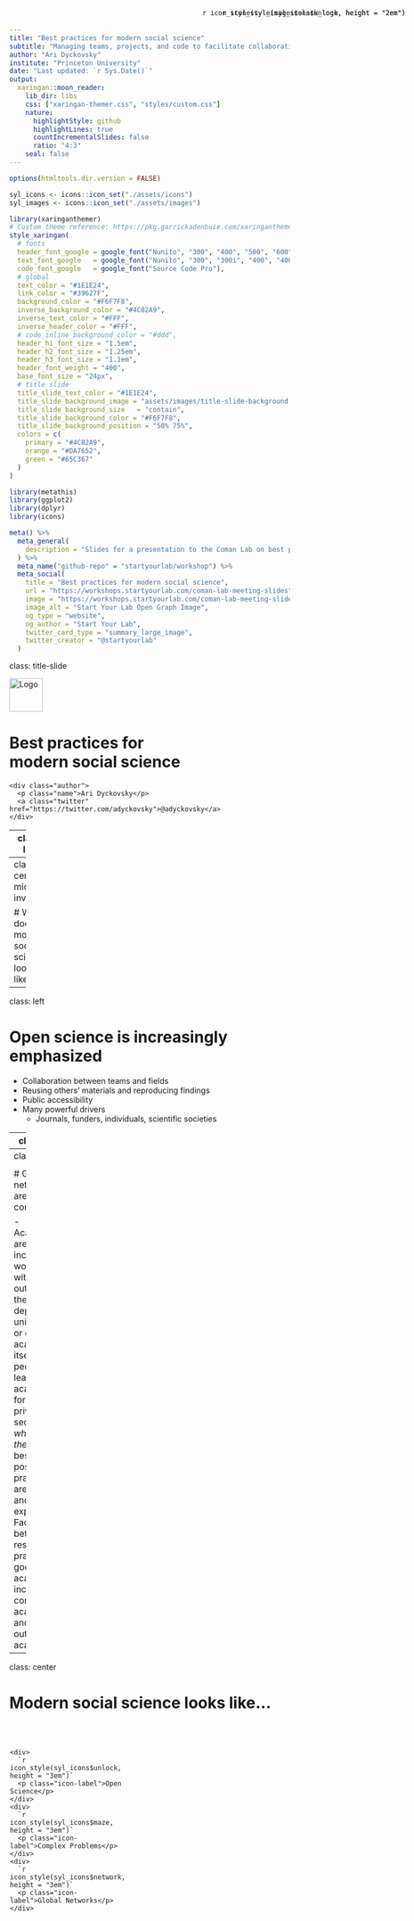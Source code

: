 ```yaml
---
title: "Best practices for modern social science"
subtitle: "Managing teams, projects, and code to facilitate collaboration and open science"
author: "Ari Dyckovsky"
institute: "Princeton University"
date: "Last updated: `r Sys.Date()`"
output:
  xaringan::moon_reader:
    lib_dir: libs
    css: ["xaringan-themer.css", "styles/custom.css"]
    nature:
      highlightStyle: github
      highlightLines: true
      countIncrementalSlides: false
      ratio: "4:3"
    seal: false
---
```


```r
options(htmltools.dir.version = FALSE)

syl_icons <- icons::icon_set("./assets/icons")
syl_images <- icons::icon_set("./assets/images")
```

```r
library(xaringanthemer)
# Custom theme reference: https://pkg.garrickadenbuie.com/xaringanthemer/reference/style_xaringan.html
style_xaringan(
  # fonts
  header_font_google = google_font("Nunito", "300", "400", "500", "600", "700", "400i", "500i", "600i", "700i"),
  text_font_google   = google_font("Nunito", "300", "300i", "400", "400i", "500", "500i", "600"),
  code_font_google   = google_font("Source Code Pro"),
  # global
  text_color = "#1E1E24",
  link_color = "#39627F",
  background_color = "#F6F7F8",
  inverse_background_color = "#4C82A9",
  inverse_text_color = "#FFF",
  inverse_header_color = "#FFF",
  # code_inline_background_color = "#ddd",
  header_h1_font_size = "1.5em",
  header_h2_font_size = "1.25em",
  header_h3_font_size = "1.1em",
  header_font_weight = "400",
  base_font_size = "24px",
  # title slide
  title_slide_text_color = "#1E1E24",
  title_slide_background_image = "assets/images/title-slide-background.svg",
  title_slide_background_size	= "contain",
  title_slide_background_color = "#F6F7F8",
  title_slide_background_position = "50% 75%",
  colors = c(
    primary = "#4C82A9",
    orange = "#DA7652",
    green = "#65C367"
  )
)
```

```r
library(metathis)
library(ggplot2)
library(dplyr)
library(icons)
```

```r
meta() %>%
  meta_general(
    description = "Slides for a presentation to the Coman Lab on best practices for modern social science",
  ) %>% 
  meta_name("github-repo" = "startyourlab/workshop") %>% 
  meta_social(
    title = "Best practices for modern social science",
    url = "https://workshops.startyourlab.com/coman-lab-meeting-slides",
    image = "https://workshops.startyourlab.com/coman-lab-meeting-slides/assets/images/og-image-large.png",
    image_alt = "Start Your Lab Open Graph Image",
    og_type = "website",
    og_author = "Start Your Lab",
    twitter_card_type = "summary_large_image",
    twitter_creator = "@startyourlab"
  )
```

class: title-slide

<div align="center" style="margin-bottom: 2em;">
  <img src="assets/images/logo.svg" alt="Logo" height="60">
</div>

<div align="center" class="header">
  <h1 class="title">Best practices for<br/>modern social science</h1>
</div>

<div class="footer">
  <div class="authors">
    <div class="author">
      <p class="name">Ari Dyckovsky</p>
      <a class="twitter" href="https://twitter.com/adyckovsky">@adyckovsky</a>
    </div>
  </div>
</div>

---
class: left

# Today's Agenda

1. What does modern social science look like?
2. Why are we here today?
3. What are best practices and why are they important?
4. How do we get our lab started with best practices for teams?
5. How do we leverage modern tools as a lab? a department? a field?

---
class: center, middle, inverse

# What does modern social science look like?

---
class: left

<div style="position: absolute; top: 20px; right: 20px; text-align: right;">
  `r icon_style(syl_icons$unlock, height = "2em")` 
</div>

# Open science is increasingly emphasized

- Collaboration between teams and fields
- Reusing others’ materials and reproducing findings
- Public accessibility
- Many powerful drivers
  - Journals, funders, individuals, scientific societies

---
class: left

<div style="position: absolute; top: 20px; right: 20px; text-align: right;">
  `r icon_style(syl_icons$maze, height = "2em")` 
</div>

# Complex problems need computing resources

- Experiments are more powerful, creative, and complex
- Analyses increasingly rely on computationally-intensive approaches

---
class: left

<div style="position: absolute; top: 20px; right: 20px; text-align: right;">
  `r icon_style(syl_icons$network, height = "2em")` 
</div>

# Global networks are more common

- Academics are increasingly working with people outside their lab, department, university, or even academia itself.
- If people leave academia for the private sector, <i>wherever they go</i>, the best possible practices are used and expected.
  - Facilitating better research practices is good for academics, increasingly common in academia, and crucial outside of academia

---
class: center

# Modern social science looks like...

<div style="margin-top: 10%; display: flex; flex-direction: row; height: 70%; justify-content: space-evenly; align-items: center;">
  <div style="display: flex; flex: 1; flex-direction: column; justify-content: space-between; align-items: stretch; height: 100%; border: 0.1em solid transparent; border-radius: 0.5em; background-color: transparent; padding: 1em 0;">
    <div>
      `r icon_style(syl_icons$unlock, height = "3em")`
      <p class="icon-label">Open Science</p>
    </div>
    <div>
      `r icon_style(syl_icons$maze, height = "3em")`
      <p class="icon-label">Complex Problems</p>
    </div>
    <div>
      `r icon_style(syl_icons$network, height = "3em")`
      <p class="icon-label">Global Networks</p>
    </div>
  </div>
  <div style="flex: 0; opacity: 0">
    `r icon_style(syl_icons$right_arrow, scale = 2, fill = "#383843")`
  </div>
  <div style="display: flex; flex: 1; flex-direction: column">
    <div style="opacity: 0;">
      `r icon_style(syl_icons$group, height = "6em")`
      <h3 class="icon-label">Team Science</h3>
    </div>
  </div>
</div>
---
class: center

# Modern social science looks like...

<div style="margin-top: 10%; display: flex; flex-direction: row; height: 70%; justify-content: space-evenly; align-items: center;">
  <div style="display: flex; flex: 1; flex-direction: column; justify-content: space-between; align-items: stretch; height: 100%; border: 0.1em solid #93D595; border-radius: 0.5em; background-color: #EAF7EA; padding: 1em 0;">
    <div>
      `r icon_style(syl_icons$unlock, height = "3em")`
      <p class="icon-label">Open Science</p>
    </div>
    <div>
      `r icon_style(syl_icons$maze, height = "3em")`
      <p class="icon-label">Complex Problems</p>
    </div>
    <div>
      `r icon_style(syl_icons$network, height = "3em")`
      <p class="icon-label">Global Networks</p>
    </div>
  </div>
  <div style="flex: 0; opacity: 1">
    `r icon_style(syl_icons$right_arrow, scale = 2, color = "#93D595")`
  </div>
  <div style="display: flex; flex: 1; flex-direction: column">
    <div style="opacity: 1;">
      `r icon_style(syl_icons$group, height = "6em")`
      <h3 class="icon-label">Team Science</h3>
    </div>
  </div>
</div>
---
class: center, middle, inverse

# Why are we here today?

---
class: left

# We can't keep track of different versions

_How often do you store and spend time searching for file versions?_

```r
data <- data.frame(
  group = c(1, 2, 3, 4, 5),
  value = c(3, 3, 3, 4, 2)
) 

ggplot(data, aes(x=group, y=value)) +
  geom_bar(stat="identity", width=0.7, fill="#4C82A9") +
  theme_classic() +
  theme(
    text = element_text(size=24, family = "Nunito"), 
    axis.title.x = element_blank(),
    axis.title.y = element_blank()
  ) +
  scale_x_discrete(
    limits = c("Not at all", "", "Sometimes", "","All the time")
  ) +
  theme_xaringan()

```

---
class: left

# We can't find files confidently

_How organized do you feel your project files are?_

```r
data <- data.frame(
  group = c(1, 2, 3, 4, 5),
  value = c(1, 1, 7, 6, 0)
) 

ggplot(data, aes(x=group, y=value)) +
  geom_bar(stat="identity", width=0.7, fill="#4C82A9") +
  theme_classic() +
  theme(
    text = element_text(size=24, family = "Nunito"), 
    axis.title.x = element_blank(),
    axis.title.y = element_blank()
  ) +
  scale_x_discrete(
    limits = c("Not at all", "", "Neutral", "","Perfectly")
  ) +
  theme_xaringan()

```

---
class: left

# We can't share without extra effort

_Are you able to share analysis files with collaborators with one or two clicks without doing any editing to the file?_

```r
data <- data.frame(
  group = c("Yes", "No"),
  value = c(5, 10)
) 

data <- data %>% 
  arrange(desc(group)) %>%
  mutate(prop = value / sum(data$value) *100) %>%
  mutate(ypos = cumsum(prop)- 0.5*prop )

ggplot(data, aes(x="", y=prop, fill=group)) +
  geom_bar(stat="identity", width=1, color="white") +
  coord_polar("y", start=0) +
  geom_text(aes(y = ypos, label = paste0(group, "\n", round(prop), "%")), color = "white", size=8) +
  scale_fill_manual(values = c("#DF8768", "#4C82A9")) +
  theme_xaringan() +
  theme(
    legend.position="none",
    axis.text = element_blank(),
    axis.title = element_blank()
  )
```

---
class: left

# Continuing current research practices has costs

1. They are expensive in both time and effort

--

  - This is **.orange[hours of your time and others’ time, wasted]**.
  
--

2. They lead to risk of serious errors

--

  - This is **.orange[mistakes in publications and unnecessary confusion]**.
  
--

3. They make collaboration harder than it needs to be

--

  - This is **.orange[lost opportunities and lost innovation]**.

---
class: center, middle

# .primary[**We can do better by using _best practices_**]

---
class: center, middle, inverse

# What are best practices and <br/> why are they important?

---
class: left

# Best practices are...

- methods
- strategies
- techniques
- procedures
- etc.

## ...that are generally agreed upon as the <br/> **most effective** or **most prudent** way to work.

--

<div align="center" style="padding: 1em; margin-top: 2em; border: 0.1em solid #5D8EB1; border-radius: 0.5em; background-color: #E8EFF4;">
  <h2>Best practices are vital to successful collaboration with your team, projects, and code.</h2>
</div>

---
class: left

# Who agrees upon these "best" practices?

--

## The private sector

...especially those in .primary[**software and technology**] who carry out their entire professional lives in this setting with tremendous incentives & desire to improve, streamline, and facilitate digital work.

---
class: left

# Who agrees upon these "best" practices?

## Other academics

.pull-left[

.small-font[

Ram, 2013, Git can facilitate greater reproducibility and increased transparency in science, _Source Code for Biology and Medicine_

Wilson et al, 2014, Best practices for scientific computing, _PLoS Biology_

Gorgolewski & Poldrack, 2016, A practical guide for improving transparency and reproducibility in neuroimaging research, _PLoS Biology_

**.green[Lowndes et al, 2017, Our path to better science in less time using open data science tools, _Nature Ecology & Evolution_]**

Wilson et al, 2017, Good enough practices in scientific computing, _PLoS Computational Biology_

Hesse, 2018, Can psychology walk the walk of open science?, _American Psychologist_

]

]

--

.pull-right[
<div style="margin-top: 3em; padding: 1em; background-color: white; border: 0.1em solid #65C367; border-radius: 0.5em;" />
<img src="./assets/images/lowndes-graph-2017.jpg" />
]

---
class: left

# What is the value of adopting best practices?

--

## .primary[Best practices are consistent with **our scientific values**]

--

.pull-left[

- Better science
  - More reusability
  - More reproducibility
  - Fewer errors
- Transparency
- Efficiency

]

--

.pull-right[

- More attractive collaborator
- Fast onboarding of new lab members
- Supports young scholars
- Intentional organization of digital lab materials

]

--

<div align="center" style="padding: 1em; margin-top: 2em; border: 0.1em solid #E29377; border-radius: 0.5em; background-color: #F9EAE4;">
  <h2>Future-proofing</h2>
  <h3>This is and will be the standard for years to come</h3>
</div>

---
class: center, middle, inverse

# How do we get our lab started <br/> with best practices for teams?

---
class: center, middle

# **.primary[It starts with the best tools for teams]**

---
class: left

<div style="position: absolute; top: 20px; right: 20px; text-align: right;">
  `r icon_style(syl_images$slack_logo, height = "2em")` 
</div>

# Start **communicating** with Slack

--

- Can be asynchronous, can be synchronous
- Designed for teams with multiple people coordinating unevenly across multiple projects in shifting ways over time
- Can be 1:1 private, shared within a small group, or shared with everyone, all within the same platform
- Stores your communication and makes it easy to find later
- Connects with nearly every other modern tool for teams

--

## **Who else uses Slack?**

### As of 2019, Slack had .primary[**10+ million daily active users**], and 87% of users state that Slack improves their entire work process

---
class: left

<div style="position: absolute; top: 20px; right: 20px; text-align: right;">
  `r icon_style(syl_images$google_calendar_logo, height = "2em")` 
</div>

# Start **scheduling** with Google Calendar

--

- Designed for teams with multiple projects and various meeting needs
- Both public and private calendar events to schedule weekly lab meetings and one-on-one meetings
- It is more accessible for external collaborators than Outlook

--

## **Who else uses Google Calendar?**

### As of 2018, at least .primary[**500 million people**] use Google Calendar

---
class: left

<div style="position: absolute; top: 20px; right: 20px; text-align: right;">
  `r icon_style(syl_images$github_logo, height = "2em")` 
</div>

# Start **developing** with GitHub
--

- Provides a shared interface for all digital materials in the cloud
- Relates ideas and conversation directly to code
- Tracks informative, detailed changes line-by-line, file-by-file, folder-by-folder
- Designed explicitly for teams who write code of _any_ kind
- Resolves conflicts between different peoples’ materials
- Facilitates discussion and planning about those digital materials

--

## **Who else uses GitHub?**

### As of 2021, GitHub had .primary[**69+ million accounts**] from across the whole world and 200+ million repositories

---
class: center

<div style="text-align: center;">
  `r icon_style(syl_images$github_logo, height = "3em")` 
</div>

# How does GitHub work?

--

<div align="center" style="padding: 1em; margin-top: 2em; border: 0.1em solid #FFF07C; border-radius: 0.5em; background-color: #FFF9D1;">
  <h2>GitHub uses a <b>version control system</b> called <i>Git</i>.<br/><br/>Let's take a look!</h2>
</div>

---
class: center, middle, inverse-black

# Conceptual flow

---
class: left

# Here is your main idea

<div align="center" style="margin-bottom: 2em;">
  <img src="assets/github-flows/slide-1-concept.svg" alt="Here is your main idea" >
</div>

---
class: left

# Make a quick update to your main idea

<div align="center" style="margin-bottom: 2em;">
  <img src="assets/github-flows/slide-2-concept.svg" alt="Make a quick update to your main idea" >
</div>

---
class: left

# Draft a new idea separate from your main idea

<div align="center" style="margin-bottom: 2em;">
  <img src="assets/github-flows/slide-3-concept.svg" alt="Draft a new idea separate from your main idea" >
</div>

---
class: left

# Iterate on the draft of your new idea

<div align="center" style="margin-bottom: 2em;">
  <img src="assets/github-flows/slide-4-concept.svg" alt="Iterate on the draft of your new idea" >
</div>

---
class: left

# Continue developing the new idea

<div align="center" style="margin-bottom: 2em;">
  <img src="assets/github-flows/slide-5-concept.svg" alt="Continue developing the new idea" >
</div>

---
class: left

# Make one more update to the new idea

<div align="center" style="margin-bottom: 2em;">
  <img src="assets/github-flows/slide-6-concept.svg" alt="Make one more update to the new idea" >
</div>

---
class: left

# Update your main idea with the new idea

<div align="center" style="margin-bottom: 2em;">
  <img src="assets/github-flows/slide-7-concept.svg" alt="Update your main idea with the new idea" >
</div>

---
class: left

# Start a draft of another new idea

<div align="center" style="margin-bottom: 2em;">
  <img src="assets/github-flows/slide-8-concept.svg" alt="Start a draft of another new idea" >
</div>
---
class: center, middle, inverse-black

# Meal-prep flow

---
class: left

# Here is your wine glass

<div align="center" style="margin-bottom: 2em;">
  <img src="assets/github-flows/slide-1-food.svg" alt="Here is your wine glass" >
</div>

---
class: left

# Add wine to your wine glass

<div align="center" style="margin-bottom: 2em;">
  <img src="assets/github-flows/slide-2-food.svg" alt="Add wine to your wine glass" >
</div>

---
class: left

# Leave wine aside to prepare your salad

<div align="center" style="margin-bottom: 2em;">
  <img src="assets/github-flows/slide-3-food.svg" alt="Leave wine aside to prepare your salad" >
</div>

---
class: left

# Add some greens to start your salad

<div align="center" style="margin-bottom: 2em;">
  <img src="assets/github-flows/slide-4-food.svg" alt="Add some greens to start your salad" >
</div>

---
class: left

# Add onions and grapes to your salad

<div align="center" style="margin-bottom: 2em;">
  <img src="assets/github-flows/slide-5-food.svg" alt="Add onions and grapes to your salad" >
</div>

---
class: left

# Replace the grapes with tomatoes

<div align="center" style="margin-bottom: 2em;">
  <img src="assets/github-flows/slide-6-food.svg" alt="Replace the grapes with tomatoes" >
</div>

---
class: left

# Bring together your salad and wine

<div align="center" style="margin-bottom: 2em;">
  <img src="assets/github-flows/slide-7-food.svg" alt="Bring together your salad and wine" >
</div>

---
class: left

# Start prepping another part of your meal

<div align="center" style="margin-bottom: 2em;">
  <img src="assets/github-flows/slide-8-food.svg" alt="Start prepping another part of your meal" >
</div>

---
class: center, middle, inverse-black

# Online survey flow

---
class: left

# Here is a blank survey with a small title

<div align="center" style="margin-bottom: 2em;">
  <img src="assets/github-flows/slide-1-study.svg" alt="Here is a blank survey with a small title" >
</div>

---
class: left

# Resize the title to increase readability

<div align="center" style="margin-bottom: 2em;">
  <img src="assets/github-flows/slide-2-study.svg" alt="Resize the title to increase readability" >
</div>

---
class: left

# Draft the first set of questions separately

<div align="center" style="margin-bottom: 2em;">
  <img src="assets/github-flows/slide-3-study.svg" alt="Draft the first set of questions separately" >
</div>

---
class: left

# Add two questions to the survey draft

<div align="center" style="margin-bottom: 2em;">
  <img src="assets/github-flows/slide-4-study.svg" alt="Add two questions to the survey draft" >
</div>

---
class: left

# Add a third question to the survey draft

<div align="center" style="margin-bottom: 2em;">
  <img src="assets/github-flows/slide-5-study.svg" alt="Add a third question to the survey draft" >
</div>

---
class: left

# Replace the third question with a new version

<div align="center" style="margin-bottom: 2em;">
  <img src="assets/github-flows/slide-6-study.svg" alt="Replace the third question with a new version" >
</div>

---
class: left

# Combine your questions with the title

<div align="center" style="margin-bottom: 2em;">
  <img src="assets/github-flows/slide-7-study.svg" alt="Combine your questions with the title" >
</div>

---
class: left

# Start drafting another section of the survey

<div align="center" style="margin-bottom: 2em;">
  <img src="assets/github-flows/slide-8-study.svg" alt="Start drafting another section of the survey" >
</div>

---
class: center, middle, inverse-black

# Online survey flow with Git terms

---
class: left

# The first survey version on the **main branch**

<div align="center" style="margin-bottom: 2em;">
  <img src="assets/github-flows/slide-1-study.svg" alt="Here is a blank survey with a small title" >
</div>

---
class: left

# **Add**, **commit**, and **push** very minor changes

<div align="center" style="margin-bottom: 2em;">
  <img src="assets/github-flows/slide-2-study.svg" alt="Resize the title to increase readability" >
</div>

---
class: left

# **Checkout** a draft branch to make major changes

<div align="center" style="margin-bottom: 2em;">
  <img src="assets/github-flows/slide-3-study.svg" alt="Draft the first set of questions separately" >
</div>

---
class: left

# **Add**, **commit**, and **push** changes to draft branch

<div align="center" style="margin-bottom: 2em;">
  <img src="assets/github-flows/slide-4-study.svg" alt="Add two questions to the survey draft" >
</div>

---
class: left

# **Add**, **commit**, and **push** changes to draft branch

<div align="center" style="margin-bottom: 2em;">
  <img src="assets/github-flows/slide-5-study.svg" alt="Add a third question to the survey draft" >
</div>

---
class: left

# **Add**, **commit**, and **push** changes to draft branch

<div align="center" style="margin-bottom: 2em;">
  <img src="assets/github-flows/slide-6-study.svg" alt="Replace the third question with a new version" >
</div>

---
class: left

# **Merge** your draft branch into your main branch

<div align="center" style="margin-bottom: 2em;">
  <img src="assets/github-flows/slide-7-study.svg" alt="Combine your questions with the title" >
</div>

---
class: left

# **Checkout** a new branch to make more changes

<div align="center" style="margin-bottom: 2em;">
  <img src="assets/github-flows/slide-8-study.svg" alt="Start drafting another section of the survey" >
</div>

---
class: center

<div style="text-align: center;">
  `r icon_style(syl_images$github_logo, height = "3em")` 
</div>

# Again, how does GitHub work?

--

<div align="center" style="padding: 1em; margin-top: 2em; border: 0.1em solid #FFF07C; border-radius: 0.5em; background-color: #FFF9D1;">
  <h2>GitHub uses <i>Git</i> to help teams <b>develop</b> their ideas little by little, and documents <i>everything</i> thoughtfully.</h2>
  <br/>
  <h2><b>Flow:</b> Checkout > Add > Commit > Push > Merge</h2>
</div>

---
class: center

# Tools help teams accomplish best practices

<div style="display: flex; flex-direction: column; justify-content: space-evenly; height: 9em; margin-top: 2em; margin-bottom: 2em; padding: 1em; background-color: #E8EFF4; border: 0.1em solid #5D8EB1; border-radius: 0.5em;">

<div style="display: flex; align-items: center; justify-content: space-evenly; width: 100%; margin-top: 1em;">
  <div style="display: inherit; flex-direction: column; align-items: center;">
    <img src="./assets/images/slack_logo.svg" height="60" />
    <h3>Slack</h3>
  </div>
  
  <div style="display: inherit; flex-direction: column; align-items: center;">
    <img src="./assets/images/google_calendar_logo.svg" height="60" />
    <h3>Google Calendar</h3>
  </div>
  
  <div style="display: inherit; flex-direction: column; align-items: center;">
    <img src="./assets/images/github_logo.svg" height="60" />
    <h3>GitHub</h3>
  </div>
</div>

</div>

---
class: center, middle, inverse

# How do we leverage modern tools as <br/> a lab? a department? a field?

---
class: center

<div align="center" style="margin-bottom: 4em; margin-top: 2em;">
  <img src="assets/images/logo.svg" alt="Logo" height="120">
</div>

## Learn how to setup and work with software tools that are designed to help teams collaborate efficiently and effectively on complex projects.

# [www.startyourlab.com](https://www.startyourlab.com/)

---
class: left

# Acknowledgments

## Active team

- Dr. Peter Sokol-Hessner, Assistant Professor, University of Denver

## Industry advisors

- Austin Chustz, Full-Stack Software Engineer, [Fellow](https://www.meetfellow.com/)
- Ayush Sood, Engineering Manager, [Facebook for Developers](https://developers.facebook.com/)
- Aaron Rios, Data Scientist, [Even](http://even.com/)
- Ted Kornish, Head of Engineering, [TruthSet](https://www.truthset.io/)

---
class: left

# Thank you!

<div>Icons made by <a href="https://www.freepik.com" title="Freepik">Freepik</a> from <a href="https://www.flaticon.com/" title="Flaticon">www.flaticon.com</a></div>

Slides created via the R package [**xaringan**](https://github.com/yihui/xaringan).

